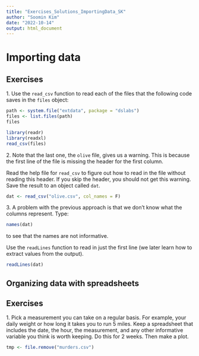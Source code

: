 ```yaml
---
title: "Exercises_Solutions_ImportingData_SK"
author: "Soomin Kim"
date: "2022-10-14"
output: html_document
---
```


# Importing data {#importing-data}

## Exercises 


1\. Use the `read_csv` function to read each of the files that the following code saves in the `files` object: 

```r
path <- system.file("extdata", package = "dslabs")
files <- list.files(path)
files
```

```r
library(readr)
library(readxl)
read_csv(files)
```

  
2\. Note that the last one, the `olive` file, gives us a warning. This is because the first line of the file is missing the header for the first column. 

Read the help file for `read_csv` to figure out how to read in the file without reading this header. If you skip the header, you should not get this warning. Save the result to an object called `dat`.

```r
dat <- read_csv("olive.csv", col_names = F)
```


  
3\. A problem with the previous approach is that we don't know what the columns represent. Type:

```r
names(dat)
```

to see that the names are not informative.

Use the `readLines` function to read in just the first line (we later learn how to extract values from the output). 

```r
readLines(dat)
```




## Organizing data with spreadsheets

## Exercises 

1\. Pick a measurement you can take on a regular basis. For example, your daily weight or how long it takes you to run 5 miles. Keep a spreadsheet that includes the date, the hour, the measurement, and any other informative variable you think is worth keeping. Do this for 2 weeks. Then make a plot.


```r
tmp <- file.remove("murders.csv")
```

